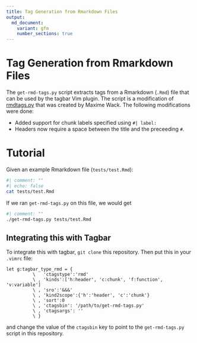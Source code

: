 ```yaml
---
title: Tag Generation from Rmarkdown Files
output:
  md_document:
    variant: gfm
    number_sections: true
---
```


<!-- README.md is generated from README.Rmd. Please edit that file -->

# Tag Generation from Rmarkdown Files

The `get-rmd-tags.py` script extracts tags from a Rmarkdown (`.Rmd`) file that
can be used by the tagbar Vim plugin. The script is a modification of
[rmdtags.py](https://gist.github.com/MaximeWack/cdbdcd373d68d1fe5b3aca22e3dcfe46)
that was created by Maxime Wack. The following modifications were done:

* Added support for chunk labels specified using `#| label:`
* Headers now require a space between the title and the preceeding `#`.

# Tutorial

Given an example Rmarkdown file (`tests/test.Rmd`):

```bash
#| comment: ""
#| echo: false
cat tests/test.Rmd
```

If we ran `get-rmd-tags.py` on this file, we would get

```bash
#| comment: ""
./get-rmd-tags.py tests/test.Rmd
```

## Integrating this with Tagbar

To integrate this with tagbar, `git clone` this repository. Then put this in 
your `.vimrc` file:

```
let g:tagbar_type_rmd = {
          \   'ctagstype':'rmd'
          \ , 'kinds':['h:header', 'c:chunk', 'f:function', 'v:variable']
          \ , 'sro':'&&&'
          \ , 'kind2scope':{'h':'header', 'c':'chunk'}
          \ , 'sort':0
          \ , 'ctagsbin': '/path/to/get-rmd-tags.py'
          \ , 'ctagsargs': ''
          \ }
```

and change the value of the `ctagsbin` key to point to the `get-rmd-tags.py`
script in this repository.
